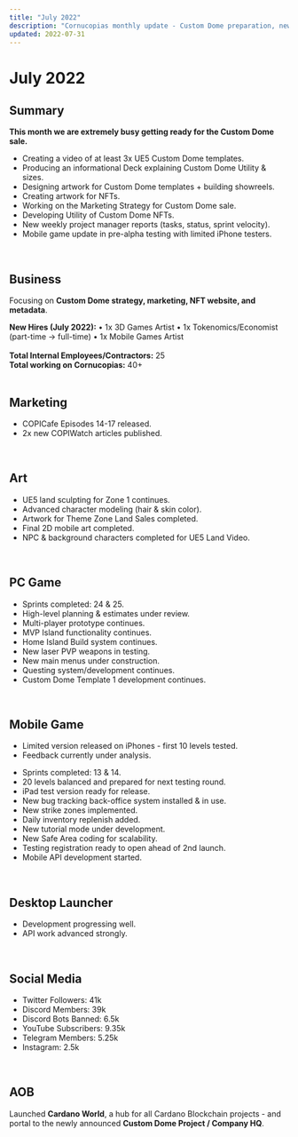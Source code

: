 ```yaml
---
title: "July 2022"
description: "Cornucopias monthly update - Custom Dome preparation, new hires, and mobile game testing."
updated: 2022-07-31
---
```


# July 2022  

## Summary  

<div className="note-box success">
  <strong>This month we are extremely busy getting ready for the Custom Dome sale.</strong>
</div>

<ul className="styled-list">
  <li>Creating a video of at least 3x UE5 Custom Dome templates.</li>
  <li>Producing an informational Deck explaining Custom Dome Utility &amp; sizes.</li>
  <li>Designing artwork for Custom Dome templates + building showreels.</li>
  <li>Creating artwork for NFTs.</li>
  <li>Working on the Marketing Strategy for Custom Dome sale.</li>
  <li>Developing Utility of Custom Dome NFTs.</li>
  <li>New weekly project manager reports (tasks, status, sprint velocity).</li>
  <li>Mobile game update in pre-alpha testing with limited iPhone testers.</li>
</ul>  

</br>

## Business  

Focusing on **Custom Dome strategy, marketing, NFT website, and metadata**.  

<div className="note-box info">
  <b>New Hires (July 2022):</b>  
  • 1x 3D Games Artist  
  • 1x Tokenomics/Economist (part-time → full-time)  
  • 1x Mobile Games Artist  
  <br /><br />
  <b>Total Internal Employees/Contractors:</b> 25  
  <br />  
  <b>Total working on Cornucopias:</b> 40+  
</div>

</br>

## Marketing  

<ul className="styled-list">
  <li>COPICafe Episodes 14-17 released.</li>
  <li>2x new COPIWatch articles published.</li>
</ul>  

</br>

## Art  

<ul className="styled-list">
  <li>UE5 land sculpting for Zone 1 continues.</li>
  <li>Advanced character modeling (hair &amp; skin color).</li>
  <li>Artwork for Theme Zone Land Sales completed.</li>
  <li>Final 2D mobile art completed.</li>
  <li>NPC &amp; background characters completed for UE5 Land Video.</li>
</ul>  

</br>

## PC Game  

<ul className="styled-list">
  <li>Sprints completed: 24 &amp; 25.</li>
  <li>High-level planning &amp; estimates under review.</li>
  <li>Multi-player prototype continues.</li>
  <li>MVP Island functionality continues.</li>
  <li>Home Island Build system continues.</li>
  <li>New laser PVP weapons in testing.</li>
  <li>New main menus under construction.</li>
  <li>Questing system/development continues.</li>
  <li>Custom Dome Template 1 development continues.</li>
</ul>  

</br>

## Mobile Game  

- Limited version released on iPhones - first 10 levels tested.  
- Feedback currently under analysis.  

<ul className="styled-list">
  <li>Sprints completed: 13 &amp; 14.</li>
  <li>20 levels balanced and prepared for next testing round.</li>
  <li>iPad test version ready for release.</li>
  <li>New bug tracking back-office system installed &amp; in use.</li>
  <li>New strike zones implemented.</li>
  <li>Daily inventory replenish added.</li>
  <li>New tutorial mode under development.</li>
  <li>New Safe Area coding for scalability.</li>
  <li>Testing registration ready to open ahead of 2nd launch.</li>
  <li>Mobile API development started.</li>
</ul>  

</br>

## Desktop Launcher  

<ul className="styled-list">
  <li>Development progressing well.</li>
  <li>API work advanced strongly.</li>
</ul>  

</br>

## Social Media  

<ul className="styled-list">
  <li>Twitter Followers: 41k</li>
  <li>Discord Members: 39k</li>
  <li>Discord Bots Banned: 6.5k</li>
  <li>YouTube Subscribers: 9.35k</li>
  <li>Telegram Members: 5.25k</li>
  <li>Instagram: 2.5k</li>
</ul>  

</br>

## AOB  

Launched **Cardano World**, a hub for all Cardano Blockchain projects - and portal to the newly announced **Custom Dome Project / Company HQ**.  
